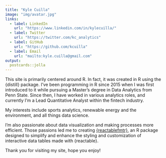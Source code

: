 ```yaml
---
title: "Kyle Cuilla"
image: "img/avatar.jpg"
links:
  - label: LinkedIn
    url: "https://www.linkedin.com/in/kylecuilla/"
  - label: Twitter
    url: "https://twitter.com/kc_analytics"
  - label: GitHub
    url: "https://github.com/kcuilla"
  - label: Email
    url: "mailto:kyle.cuilla@gmail.com"
output:
  postcards::jolla
---
```


This site is primarily centered around R. In fact, it was created in R using the {distill} package. I've been programming in R since 2015 when I was first introduced to it while pursuing a Master's degree in Data Analytics from Penn State. Since then, I have worked in various analytics roles, and currently I'm a Lead Quantitative Analyst within the fintech industry.

My interests include sports analytics, renewable energy and the environment, and all things data science.

I'm also passionate about data visualization and making processes more efficient. Those passions led me to creating [{reactablefmtr}](https://kcuilla.github.io/reactablefmtr/index.html), an R package designed to simplify and enhance the styling and customization of interactive data tables made with {reactable}.

Thank you for visiting my site, hope you enjoy!



